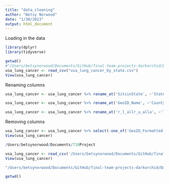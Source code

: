 ```yaml
---
title: "data_cleaning"
author: "Betsy Norwood"
date: "1/30/2023"
output: html_document
---
```


Loading in the data 
```r
library(dplyr)
library(tidyverse)

getwd()
#"/Users/betsynorwood/Documents/GitHub/final-team-projects-darkorchid/DarkOrchid/Norwood"
usa_lung_cancer <- read_csv("usa_lung_cancer_by_state.csv")
View(usa_lung_cancer)

```

Renaming columns 
```r

usa_lung_cancer <- usa_lung_cancer %>% rename_at('SitsinState', ~'State') 

usa_lung_cancer <- usa_lung_cancer %>% rename_at('GeoID_Name', ~'County')

usa_lung_cancer <- usa_lung_cancer %>% rename_at('r_l_allr_u_alla', ~'lung_cancer_per_100000')

```

Removing columns 
```r

usa_lung_cancer <- usa_lung_cancer %>% select(-one_of('GeoID_Formatted', 'Source', 'Location', 'GeoID_Description', 'GeoVintage'))
View(usa_lung_cancer)

```

```r

/Users/betsynorwood/Documents/710Project

usa_lung_cancer <- read_csv('/Users/betsynorwood/Documents/GitHub/final-team-projects-darkorchid/DarkOrchid/Norwood/usa_state_level_lung_cancer')
View(usa_lung_cancer)

"/Users/betsynorwood/Documents/GitHub/final-team-projects-darkorchid/DarkOrchid/Norwood"

getwd()

```